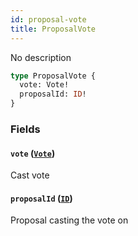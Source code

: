 ```yaml
---
id: proposal-vote
title: ProposalVote
---
```



No description

```graphql
type ProposalVote {
  vote: Vote!
  proposalId: ID!
}
```


### Fields

#### `vote` ([`Vote`](/docs/v0.47/graphql/objects/vote))

Cast vote


#### `proposalId` ([`ID`](/docs/v0.47/graphql/scalars/id))

Proposal casting the vote on




